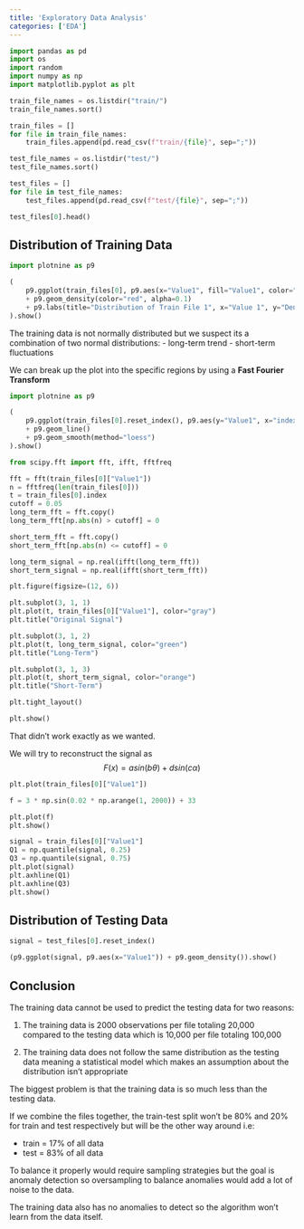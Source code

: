 ```yaml
---
title: 'Exploratory Data Analysis'
categories: ['EDA']
---
```


```python
import pandas as pd
import os
import random
import numpy as np
import matplotlib.pyplot as plt

train_file_names = os.listdir("train/")
train_file_names.sort()

train_files = []
for file in train_file_names:
    train_files.append(pd.read_csv(f"train/{file}", sep=";"))

test_file_names = os.listdir("test/")
test_file_names.sort()

test_files = []
for file in test_file_names:
    test_files.append(pd.read_csv(f"test/{file}", sep=";"))

test_files[0].head()
```

## Distribution of Training Data

```python
import plotnine as p9

(
    p9.ggplot(train_files[0], p9.aes(x="Value1", fill="Value1", color="Value1"))
    + p9.geom_density(color="red", alpha=0.1)
    + p9.labs(title="Distribution of Train File 1", x="Value 1", y="Density")
).show()
```

The training data is not normally distributed but we suspect its a combination 
of two normal distributions:
- long-term trend
- short-term fluctuations

We can break up the plot into the specific regions by using a **Fast Fourier Transform**


```python
import plotnine as p9

(
    p9.ggplot(train_files[0].reset_index(), p9.aes(y="Value1", x="index"))
    + p9.geom_line()
    + p9.geom_smooth(method="loess")
).show()
```

```python
from scipy.fft import fft, ifft, fftfreq

fft = fft(train_files[0]["Value1"])
n = fftfreq(len(train_files[0]))
t = train_files[0].index
cutoff = 0.05
long_term_fft = fft.copy()
long_term_fft[np.abs(n) > cutoff] = 0

short_term_fft = fft.copy()
short_term_fft[np.abs(n) <= cutoff] = 0

long_term_signal = np.real(ifft(long_term_fft))
short_term_signal = np.real(ifft(short_term_fft))

plt.figure(figsize=(12, 6))

plt.subplot(3, 1, 1)
plt.plot(t, train_files[0]["Value1"], color="gray")
plt.title("Original Signal")

plt.subplot(3, 1, 2)
plt.plot(t, long_term_signal, color="green")
plt.title("Long-Term")

plt.subplot(3, 1, 3)
plt.plot(t, short_term_signal, color="orange")
plt.title("Short-Term")

plt.tight_layout()

plt.show()
```

That didn't work exactly as we wanted.

We will try to reconstruct the signal as
$$
F(x)=asin(b\theta) + dsin(c\alpha) 
$$

```python
plt.plot(train_files[0]["Value1"])

f = 3 * np.sin(0.02 * np.arange(1, 2000)) + 33

plt.plot(f)
plt.show()
```

```python
signal = train_files[0]["Value1"]
Q1 = np.quantile(signal, 0.25)
Q3 = np.quantile(signal, 0.75)
plt.plot(signal)
plt.axhline(Q1)
plt.axhline(Q3)
plt.show()
```


## Distribution of Testing Data

```python
signal = test_files[0].reset_index()

(p9.ggplot(signal, p9.aes(x="Value1")) + p9.geom_density()).show()
```


## Conclusion

The training data cannot be used to predict the testing data for two reasons:

1. The training data is 2000 observations per file totaling 20,000 compared to 
    the testing data which is 10,000 per file totaling 100,000

2. The training data does not follow the same distribution as the testing data
    meaning a statistical model which makes an assumption about the distribution
    isn't appropriate

The biggest problem is that the training data is so much less than the testing
data.

If we combine the files together, the train-test split won't be 80% and 20%
for train and test respectively but will be the other way around i.e:

- train = 17% of all data
- test = 83% of all data

To balance it properly would require sampling strategies but the goal is 
anomaly detection so oversampling to balance anomalies would add a lot of noise
to the data.

The training data also has no anomalies to detect so the algorithm won't learn
from the data itself.
